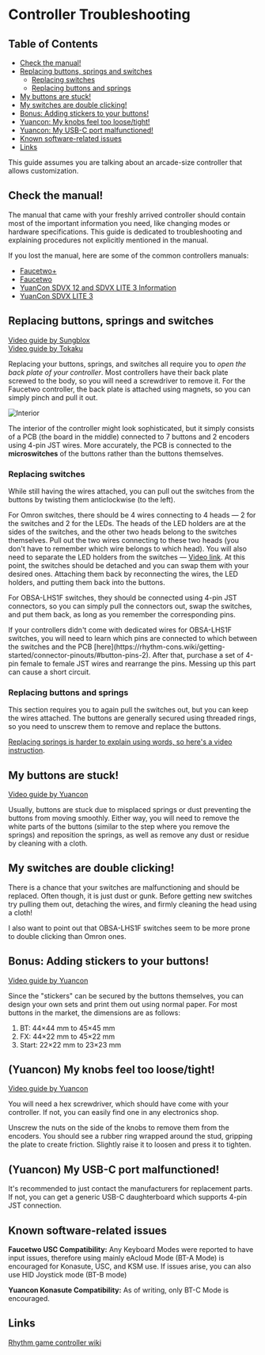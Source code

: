 
# Controller Troubleshooting

## Table of Contents
- [Check the manual!](#check-the-manual)
- [Replacing buttons, springs and switches](#replacing-buttons-springs-and-switches)
	- [Replacing switches](#replacing-switches)
	- [Replacing buttons and springs](#replacing-buttons-and-springs)
- [My buttons are stuck!](#my-buttons-are-stuck)
- [My switches are double clicking!](#my-switches-are-double-clicking)
- [Bonus: Adding stickers to your buttons!](#bonus-adding-stickers-to-your-buttons)
- [Yuancon: My knobs feel too loose/tight!](#yuancon-my-knobs-feel-too-loosetight)
- [Yuancon: My USB-C port malfunctioned!](#yuancon-my-usb-c-port-malfunctioned)
- [Known software-related issues](#known-software-related-issues)
- [Links](#links)

<Callout>
This guide assumes you are talking about an arcade-size controller that allows customization.
</Callout>

## Check the manual!

The manual that came with your freshly arrived controller should contain most of the important information you need, like changing modes or hardware specifications. This guide is dedicated to troubleshooting and explaining procedures not explicitly mentioned in the manual.

If you lost the manual, here are some of the common controllers manuals:
- [Faucetwo+](https://www.gamo2.com/en/download/F2_plus_manual_en_mobile_20240415.pdf)
- [Faucetwo](https://www.gamo2.com/en/download/Faucetwo_manual_en_20210106.pdf)
- [YuanCon SDVX 12 and SDVX LITE 3 Information](https://rhythm-cons.wiki/commercial/yuancon/yuancon/)
- [YuanCon SDVX LITE 3](https://www.youtube.com/watch?v=hen4Sb7_LIA)

## Replacing buttons, springs and switches

[Video guide by Sungblox](https://www.youtube.com/watch?v=tisDHA2fXfI)  
[Video guide by Tokaku](https://www.youtube.com/watch?v=d3ThWetHoFM)

Replacing your buttons, springs, and switches all require you to *open the back plate of your controller*. Most controllers have their back plate screwed to the body, so you will need a screwdriver to remove it. For the Faucetwo controller, the back plate is attached using magnets, so you can simply pinch and pull it out.

<img src="/controllers/interior.jpg" className="mt-3" alt="Interior" />

The interior of the controller might look sophisticated, but it simply consists of a PCB (the board in the middle) connected to 7 buttons and 2 encoders using 4-pin JST wires. More accurately, the PCB is connected to the **microswitches** of the buttons rather than the buttons themselves.

### Replacing switches

While still having the wires attached, you can pull out the switches from the buttons by twisting them anticlockwise (to the left).

For Omron switches, there should be 4 wires connecting to 4 heads — 2 for the switches and 2 for the LEDs. The heads of the LED holders are at the sides of the switches, and the other two heads belong to the switches themselves. Pull out the two wires connecting to these two heads (you don't have to remember which wire belongs to which head). You will also need to separate the LED holders from the switches — [Video link](https://youtu.be/tisDHA2fXfI?t=185). At this point, the switches should be detached and you can swap them with your desired ones. Attaching them back by reconnecting the wires, the LED holders, and putting them back into the buttons.

For OBSA-LHS1F switches, they should be connected using 4-pin JST connectors, so you can simply pull the connectors out, swap the switches, and put them back, as long as you remember the corresponding pins.

<Callout type="warning">
If your controllers didn't come with dedicated wires for OBSA-LHS1F switches, you will need to learn which pins are connected to which between the switches and the PCB [here](https://rhythm-cons.wiki/getting-started/connector-pinouts/#button-pins-2). After that, purchase a set of 4-pin female to female JST wires and rearrange the pins. Messing up this part can cause a short circuit.
</Callout>

### Replacing buttons and springs

This section requires you to again pull the switches out, but you can keep the wires attached. The buttons are generally secured using threaded rings, so you need to unscrew them to remove and replace the buttons.

[Replacing springs is harder to explain using words, so here's a video instruction](https://youtu.be/tisDHA2fXfI?t=73).

## My buttons are stuck!

[Video guide by Yuancon](https://www.youtube.com/watch?v=Aft059Kdayo)

Usually, buttons are stuck due to misplaced springs or dust preventing the buttons from moving smoothly. Either way, you will need to remove the white parts of the buttons (similar to the step where you remove the springs) and reposition the springs, as well as remove any dust or residue by cleaning with a cloth.

## My switches are double clicking!

There is a chance that your switches are malfunctioning and should be replaced. Often though, it is just dust or gunk. Before getting new switches try pulling them out, detaching the wires, and firmly cleaning the head using a cloth!

I also want to point out that OBSA-LHS1F switches seem to be more prone to double clicking than Omron ones.

## Bonus: Adding stickers to your buttons!

[Video guide by Yuancon](https://www.youtube.com/watch?v=tuDYFqFrKyM)

Since the "stickers" can be secured by the buttons themselves, you can design your own sets and print them out using normal paper. For most buttons in the market, the dimensions are as follows:

1. BT: 44×44 mm to 45×45 mm
2. FX: 44×22 mm to 45×22 mm
3. Start: 22×22 mm to 23×23 mm

## (Yuancon) My knobs feel too loose/tight!

[Video guide by Yuancon](https://youtu.be/hen4Sb7_LIA?t=181)

You will need a hex screwdriver, which should have come with your controller. If not, you can easily find one in any electronics shop.

Unscrew the nuts on the side of the knobs to remove them from the encoders. You should see a rubber ring wrapped around the stud, gripping the plate to create friction. Slightly raise it to loosen and press it to tighten.

## (Yuancon) My USB-C port malfunctioned!

It's recommended to just contact the manufacturers for replacement parts. If not, you can get a generic USB-C daughterboard which supports 4-pin JST connection.

## Known software-related issues

**Faucetwo USC Compatibility:** Any Keyboard Modes were reported to have input issues, therefore using mainly eAcloud Mode (BT-A Mode) is encouraged for Konasute, USC, and KSM use. If issues arise, you can also use HID Joystick mode (BT-B mode)

**Yuancon Konasute Compatibility:** As of writing, only BT-C Mode is encouraged.

## Links

[Rhythm game controller wiki](https://rhythm-cons.wiki/)

